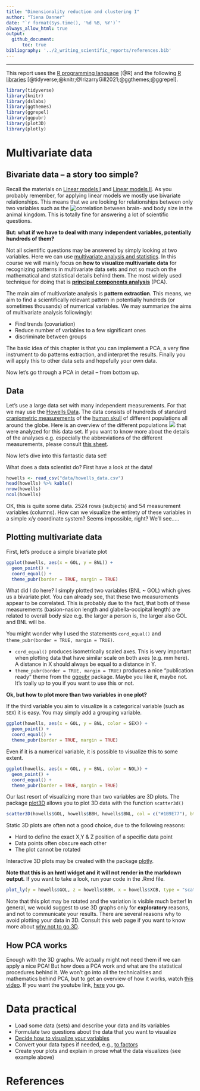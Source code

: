 ```yaml
---
title: "Dimensionality reduction and clustering I"
author: "Tiena Danner"
date: "`r format(Sys.time(), '%d %B, %Y')`"
always_allow_html: true
output:
  github_document:
      toc: true
bibliography: '../2_writing_scientific_reports/references.bib'
---
```


***

This report uses the [R programming language](https://cran.r-project.org/doc/FAQ/R-FAQ.html) [@R] and the following [R libraries](https://r-pkgs.org/intro.html) [@tidyverse;@knitr;@IrizarryGill2021;@ggthemes;@ggrepel].

```r
library(tidyverse)
library(knitr)
library(dslabs)
library(ggthemes)
library(ggrepel)
library(ggpubr)
library(plot3D)
library(plotly)
```

# Multivariate data 

## Bivariate data -- a story too simple?

Recall the materials on [Linear models I](https://github.com/bambooforest/IntroDataScience/tree/main/8_Linear_Models_I) and [Linear models II](https://github.com/bambooforest/IntroDataScience/tree/main/8_Linear_Models_II). As you probably remember, for applying linear models we mostly use bivariate relationships. This means that we are looking for relationships between only two variables such as the ![correlation between brain- and body size](figures/brainbodysize.png) in the animal kingdom. This is totally fine for answering a lot of scientific questions. 

**But: what if we have to deal with many independent variables, potentially hundreds of them?**

Not all scientific questions may be answered by simply looking at two variables. Here we can use [multivariate analysis and statistics](https://en.wikipedia.org/wiki/Multivariate_statistics). In this course we will mainly focus on **how to visualize multivariate data** for recognizing patterns in multivariate data sets and not so much on the mathematical and statistical details behind them. The most widely used technique for doing that is [**principal components analysis**](https://en.wikipedia.org/wiki/Principal_component_analysis) (PCA). 

The main aim of multivariate analysis is **pattern extraction**. This means, we aim to find a scientifically relevant pattern in potentially hundreds (or sometimes thousands) of numerical variables. We may summarize the aims of multivariate analysis followingly: 

* Find trends (covariation) 
* Reduce number of variables to a few significant ones 
* discriminate between groups

The basic idea of this chapter is that you can implement a PCA, a very fine instrument to do patterns extraction, and interpret the results. Finally you will apply this to other data sets and hopefully your own data. 

Now let's go through a PCA in detail -- from bottom up. 

## Data

Let's use a large data set with many independent measurements. For that we may use the [Howells Data](https://web.utk.edu/~auerbach/HOWL.htm). The data consists of hundreds of standard [craniometric measurements](https://en.wikipedia.org/wiki/Craniometry) of the [human skull](figures/craniometry.pdf) of different populations all around the globe. Here is an overview of the different populations ![](figures/howells_populations_map.png) that were analyzed for this data set. If you want to know more about the details of the analyses e.g. especially the abbreviations of the different measurements, please consult [this sheet](data/howells_info.pdf).

Now let's dive into this fantastic data set! 

What does a data scientist do? First have a look at the data!

```r
howells <- read_csv("data/howells_data.csv")
head(howells) %>% kable()
nrow(howells)
ncol(howells)
```

OK, this is quite some data. 2524 rows (subjects) and 54 measurement variables (columns). How can we visualize the entirety of these variables in a simple x/y coordinate system? Seems impossible, right? We'll see.....

## Plotting multivariate data 

First, let's produce a simple bivariate plot 

```r
ggplot(howells, aes(x = GOL, y = BNL)) +
  geom_point() + 
  coord_equal() + 
  theme_pubr(border = TRUE, margin = TRUE)
```

What did I do here? I simply plotted two variables (BNL ~ GOL) which gives us a bivariate plot. You can already see, that these two measurements appear to be correlated. This is probably due to the fact, that both of these measurements (basion-nasion length and glabella-occipital length) are related to overall body size e.g. the larger a person is, the larger also GOL and BNL will be. 

You might wonder why I used the statements `cord_equal()` and `theme_pubr(border = TRUE, margin = TRUE)`. 

* `cord_equal()` produces isometrically scaled axes. This is very important when plotting data that have similar scale on both axes (e.g. mm here). A distance in X should always be equal to a distance in Y. 
* `theme_pubr(border = TRUE, margin = TRUE)` produces a nice "publication ready" theme from the [ggpubr](https://cran.r-project.org/web/packages/ggpubr/index.html) package. Maybe you like it, maybe not. It's toally up to you if you want to use this or not. 

**Ok, but how to plot more than two variables in one plot?**

If the third variable you aim to visualize is a categorical variable (such as `SEX`) it is easy. You may simply add a grouping variable. 

```r
ggplot(howells, aes(x = GOL, y = BNL, color = SEX)) +
  geom_point() + 
  coord_equal() + 
  theme_pubr(border = TRUE, margin = TRUE)
```

Even if it is a numerical variable, it is possible to visualize this to some extent. 

```r
ggplot(howells, aes(x = GOL, y = BNL, color = NOL)) +
  geom_point() + 
  coord_equal() + 
  theme_pubr(border = TRUE, margin = TRUE)
```

Our last resort of visualizing more than two variables are 3D plots. The package [plot3D](http://www.sthda.com/english/wiki/impressive-package-for-3d-and-4d-graph-r-software-and-data-visualization) allows you to plot 3D data with the function `scatter3d()`

```r
scatter3D(howells$GOL, howells$BBH, howells$BNL, col = c("#1B9E77"), bty = "g", pch = 18)
```

Static 3D plots are often not a good choice, due to the following reasons: 

* Hard to define the exact X,Y & Z position of a specific data point
* Data points often obscure each other
* The plot cannot be rotated

Interactive 3D plots may be created with the package [plotly](https://plotly.com/r/).

**Note that this is an hmtl widget and it will not render in the markdown output.** If you want to take a look, run your code in the .Rmd file.

```r
plot_ly(y = howells$GOL, z = howells$BBH, x = howells$XCB, type = "scatter3d", mode = "markers", text = howells$POPULATION, color = howells$SEX)
```

Note that this plot may be rotated and the variation is visible much better! 
In general, we would suggest to use 3D graphs only for **exploratory** reasons, and not to communicate your results. There are several reasons why to avoid plotting your data in 3D. Consult this web page if you want to know more about [why not to go 3D](https://clauswilke.com/dataviz/no-3d.html). 

## How PCA works

Enough with the 3D graphs. We actually might not need them if we can apply a nice PCA! 
But how does a PCA work and what are the statistical procedures behind it. We won't go into all the technicalities and mathematics behind PCA, but to get an overview of how it works, watch [this video](figures/PCA_main_ideas.mp4). If you want the youtube link, [here](https://www.youtube.com/watch?v=HMOI_lkzW08) you go. 




# Data practical

* Load some data (sets) and describe your data and its variables
* Formulate two questions about the data that you want to visualize
* [Decide how to visualize your variables](https://www.data-to-viz.com)
* Convert your data types if needed, e.g., [to factors](https://swcarpentry.github.io/r-novice-inflammation/12-supp-factors/index.html)
* Create your plots and explain in prose what the data visualizes (see example above)


# References

